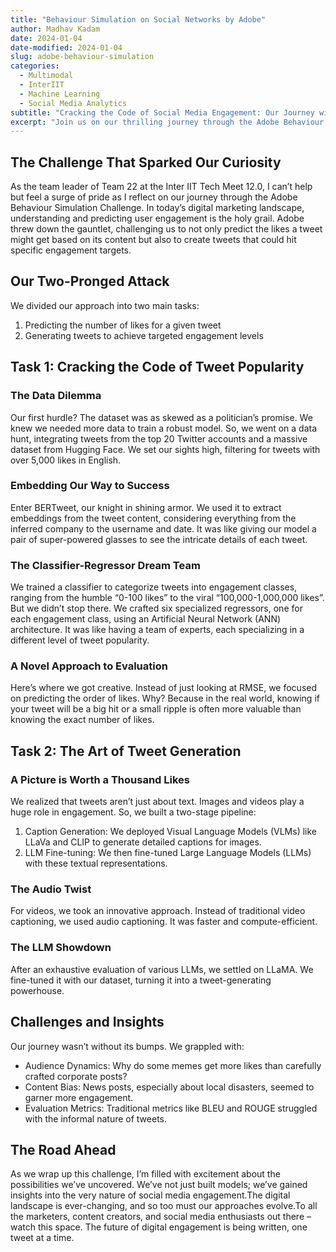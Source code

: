 ```yaml
---
title: "Behaviour Simulation on Social Networks by Adobe"
author: Madhav Kadam
date: 2024-01-04
date-modified: 2024-01-04
slug: adobe-behaviour-simulation
categories: 
  - Multimodal
  - InterIIT
  - Machine Learning
  - Social Media Analytics
subtitle: "Cracking the Code of Social Media Engagement: Our Journey with Adobe's Behaviour Simulation Challenge"
excerpt: "Join us on our thrilling journey through the Adobe Behaviour Simulation Challenge at Inter IIT Tech Meet 12.0, where we tackled the complexities of predicting tweet engagement and generating compelling content."
---
```


## The Challenge That Sparked Our Curiosity

As the team leader of Team 22 at the Inter IIT Tech Meet 12.0, I can't help but feel a surge of pride as I reflect on our journey through the Adobe Behaviour Simulation Challenge. In today's digital marketing landscape, understanding and predicting user engagement is the holy grail. Adobe threw down the gauntlet, challenging us to not only predict the likes a tweet might get based on its content but also to create tweets that could hit specific engagement targets.

## Our Two-Pronged Attack

We divided our approach into two main tasks:

1. Predicting the number of likes for a given tweet
2. Generating tweets to achieve targeted engagement levels

<!-- Little did we know that this challenge would take us on a rollercoaster ride through the world of natural language processing, computer vision, and machine learning. -->

## Task 1: Cracking the Code of Tweet Popularity

### The Data Dilemma

Our first hurdle? The dataset was as skewed as a politician's promise. We knew we needed more data to train a robust model. So, we went on a data hunt, integrating tweets from the top 20 Twitter accounts and a massive dataset from Hugging Face. We set our sights high, filtering for tweets with over 5,000 likes in English.

### Embedding Our Way to Success

Enter BERTweet, our knight in shining armor. We used it to extract embeddings from the tweet content, considering everything from the inferred company to the username and date. It was like giving our model a pair of super-powered glasses to see the intricate details of each tweet.

### The Classifier-Regressor Dream Team

We trained a classifier to categorize tweets into engagement classes, ranging from the humble "0-100 likes" to the viral "100,000-1,000,000 likes". But we didn't stop there. We crafted six specialized regressors, one for each engagement class, using an Artificial Neural Network (ANN) architecture. It was like having a team of experts, each specializing in a different level of tweet popularity.

### A Novel Approach to Evaluation

Here's where we got creative. Instead of just looking at RMSE, we focused on predicting the order of likes. Why? Because in the real world, knowing if your tweet will be a big hit or a small ripple is often more valuable than knowing the exact number of likes.

## Task 2: The Art of Tweet Generation

### A Picture is Worth a Thousand Likes

We realized that tweets aren't just about text. Images and videos play a huge role in engagement. So, we built a two-stage pipeline:

1. Caption Generation: We deployed Visual Language Models (VLMs) like LLaVa and CLIP to generate detailed captions for images.
2. LLM Fine-tuning: We then fine-tuned Large Language Models (LLMs) with these textual representations.

### The Audio Twist

For videos, we took an innovative approach. Instead of traditional video captioning, we used audio captioning. It was faster and compute-efficient.

### The LLM Showdown

After an exhaustive evaluation of various LLMs, we settled on LLaMA. We fine-tuned it with our dataset, turning it into a tweet-generating powerhouse.

## Challenges and Insights

Our journey wasn't without its bumps. We grappled with:

- Audience Dynamics: Why do some memes get more likes than carefully crafted corporate posts?
- Content Bias: News posts, especially about local disasters, seemed to garner more engagement.
- Evaluation Metrics: Traditional metrics like BLEU and ROUGE struggled with the informal nature of tweets.

## The Road Ahead

As we wrap up this challenge, I'm filled with excitement about the possibilities we've uncovered. We've not just built models; we've gained insights into the very nature of social media engagement.The digital landscape is ever-changing, and so too must our approaches evolve.To all the marketers, content creators, and social media enthusiasts out there – watch this space. The future of digital engagement is being written, one tweet at a time.